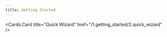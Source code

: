 ```yaml
---
title: Getting Started
--- 
```



 
<Cards>
  <Cards.Card
    title="Installation"
    href="/1.getting_started/1.installation"
  />

  <Cards.Card
    title="Quick Wizard"
    href="/1.getting_started/2.quick_wizard"
  />
</Cards>